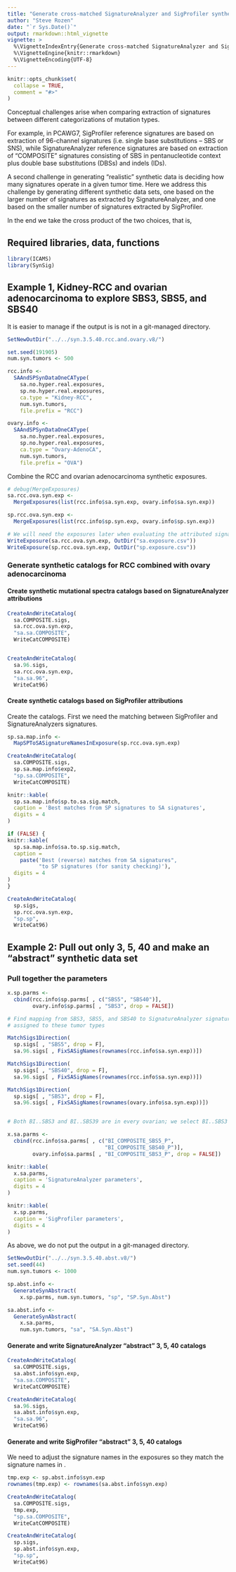 ```yaml
---
title: "Generate cross-matched SignatureAnalyzer and SigProfiler synthetic data to explore handling of flat signatures"
author: "Steve Rozen"
date: "`r Sys.Date()`"
output: rmarkdown::html_vignette
vignette: >
  %\VignetteIndexEntry{Generate cross-matched SignatureAnalyzer and SigProfiler synthetic data to explore handling of flat signatures}
  %\VignetteEngine{knitr::rmarkdown}
  %\VignetteEncoding{UTF-8}
---
```


```r
knitr::opts_chunk$set(
  collapse = TRUE,
  comment = "#>"
)
```

Conceptual challenges arise when comparing extraction of signatures between
different categorizations of mutation types.  

For example, in PCAWG7, SigProfiler reference signatures are based on
extraction of 96-channel signatures (i.e. single base substitutions -- SBS or SNS),
while SignatureAnalyzer reference signatures  are based on extraction of
"COMPOSITE" signatures consisting of SBS in pentanucleotide context plus
double base substitutions (DBSs) and indels (IDs).

A second challenge in generating "realistic" synthetic data is deciding
how many signatures operate in a given tumor time. Here we address
this challenge by generating different synthetic data sets, one
based on the larger number of signatures as extracted by
SignatureAnalyzer, and one based on the smaller number of signatures
extracted by SigProfiler.

In the end we take the cross product of the two choices, that is,
\verbatim{
 {96-channel, COMPOSITE} X {SignatureAnalyzer-attributions, SigProfiler-attributions}
}

## Required libraries, data, functions

```r
library(ICAMS)
library(SynSig)
```

## Example 1, Kidney-RCC and ovarian adenocarcinoma to explore SBS3, SBS5, and SBS40

It is easier to manage if the output is
is not in a git-managed directory.
```r
SetNewOutDir("../../syn.3.5.40.rcc.and.ovary.v8/")
```

```r
set.seed(191905)
num.syn.tumors <- 500

rcc.info <- 
  SAAndSPSynDataOneCAType(
    sa.no.hyper.real.exposures,
    sp.no.hyper.real.exposures,
    ca.type = "Kidney-RCC",
    num.syn.tumors,
    file.prefix = "RCC")
```

```r
ovary.info <- 
  SAAndSPSynDataOneCAType(
    sa.no.hyper.real.exposures,
    sp.no.hyper.real.exposures,
    ca.type = "Ovary-AdenoCA",
    num.syn.tumors,
    file.prefix = "OVA")
```

Combine the RCC and ovarian adenocarcinoma synthetic exposures.

```r
# debug(MergeExposures)
sa.rcc.ova.syn.exp <-
  MergeExposures(list(rcc.info$sa.syn.exp, ovary.info$sa.syn.exp))

sp.rcc.ova.syn.exp <-
  MergeExposures(list(rcc.info$sp.syn.exp, ovary.info$sp.syn.exp))

# We will need the exposures later when evaluating the attributed signatures
WriteExposure(sa.rcc.ova.syn.exp, OutDir("sa.exposure.csv"))
WriteExposure(sp.rcc.ova.syn.exp, OutDir("sp.exposure.csv"))

```

### Generate synthetic catalogs for RCC combined with ovary adenocarcinoma

#### Create synthetic mutational spectra catalogs based on SignatureAnalyzer attributions

```r
CreateAndWriteCatalog(
  sa.COMPOSITE.sigs,
  sa.rcc.ova.syn.exp,
  "sa.sa.COMPOSITE",
  WriteCatCOMPOSITE)


CreateAndWriteCatalog(
  sa.96.sigs,
  sa.rcc.ova.syn.exp,
  "sa.sa.96",
  WriteCat96)

```

#### Create synthetic catalogs based on SigProfiler attributions

Create the catalogs. First we need the matching between SigProfiler
and SignatureAnalyzers signatures.

```r
sp.sa.map.info <-
  MapSPToSASignatureNamesInExposure(sp.rcc.ova.syn.exp)

CreateAndWriteCatalog(
  sa.COMPOSITE.sigs,
  sp.sa.map.info$exp2,
  "sp.sa.COMPOSITE",
  WriteCatCOMPOSITE)
```

```r
knitr::kable(
  sp.sa.map.info$sp.to.sa.sig.match, 
  caption = 'Best matches from SP signatures to SA signatures',
  digits = 4
)
```
```r
if (FALSE) {
knitr::kable(
  sp.sa.map.info$sa.to.sp.sig.match, 
  caption =
    paste('Best (reverse) matches from SA signatures",
          "to SP signatures (for sanity checking)'),
  digits = 4
)
}
```


```r
CreateAndWriteCatalog(
  sp.sigs,
  sp.rcc.ova.syn.exp,
  "sp.sp",
  WriteCat96)

```

## Example 2: Pull out only 3, 5, 40 and make an "abstract" synthetic data set

### Pull together the parameters

```r
x.sp.parms <-
  cbind(rcc.info$sp.parms[ , c("SBS5", "SBS40")],
        ovary.info$sp.parms[ , "SBS3", drop = FALSE])

# Find mapping from SBS3, SBS5, and SBS40 to SignatureAnalyzer signatures
# assigned to these tumor types

MatchSigs1Direction(
  sp.sigs[ , "SBS5", drop = F], 
  sa.96.sigs[ , FixSASigNames(rownames(rcc.info$sa.syn.exp))])

MatchSigs1Direction(
  sp.sigs[ , "SBS40", drop = F], 
  sa.96.sigs[ , FixSASigNames(rownames(rcc.info$sa.syn.exp))])

MatchSigs1Direction(
  sp.sigs[ , "SBS3", drop = F], 
  sa.96.sigs[ , FixSASigNames(rownames(ovary.info$sa.syn.exp))])


# Both BI..SBS3 and BI..SBS39 are in every ovarian; we select BI..SBS3

x.sa.parms <-
  cbind(rcc.info$sa.parms[ , c("BI_COMPOSITE_SBS5_P",
                               "BI_COMPOSITE_SBS40_P")],
        ovary.info$sa.parms[ , "BI_COMPOSITE_SBS3_P", drop = FALSE])

knitr::kable(
  x.sa.parms, 
  caption = 'SignatureAnalyzer parameters',
  digits = 4
)

knitr::kable(
  x.sp.parms, 
  caption = 'SigProfiler parameters',
  digits = 4
)
```

As above, we do not put the output in a git-managed directory.
```r
SetNewOutDir("../../syn.3.5.40.abst.v8/")
set.seed(44)
num.syn.tumors <- 1000

sp.abst.info <-
  GenerateSynAbstract(
    x.sp.parms, num.syn.tumors, "sp", "SP.Syn.Abst")

sa.abst.info <-
  GenerateSynAbstract(
    x.sa.parms,
    num.syn.tumors, "sa", "SA.Syn.Abst")

```

#### Generate and write SignatureAnalyzer "abstract" 3, 5, 40 catalogs

```r
CreateAndWriteCatalog(
  sa.COMPOSITE.sigs,
  sa.abst.info$syn.exp,
  "sa.sa.COMPOSITE",
  WriteCatCOMPOSITE)

CreateAndWriteCatalog(
  sa.96.sigs, 
  sa.abst.info$syn.exp,
  "sa.sa.96",
  WriteCat96)

```

#### Generate and write SigProfiler "abstract" 3, 5, 40 catalogs

We need to adjust the signature names in the exposures
so they match the signature names in \code{sa.COMPOSITE.sigs}.

```r
tmp.exp <- sp.abst.info$syn.exp
rownames(tmp.exp) <- rownames(sa.abst.info$syn.exp)

CreateAndWriteCatalog(
  sa.COMPOSITE.sigs,
  tmp.exp,
  "sp.sa.COMPOSITE",
  WriteCatCOMPOSITE)

CreateAndWriteCatalog(
  sp.sigs, 
  sp.abst.info$syn.exp,
  "sp.sp",
  WriteCat96)

```

